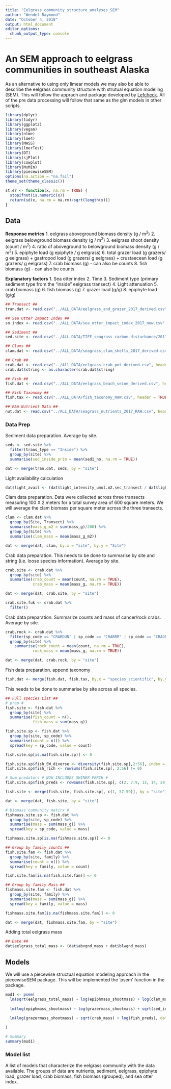 ```yaml
---
title: "Eelgrass_community_structure_analyses_SEM"
author: "Wendel Raymond"
date: "October 4, 2018"
output: html_document
editor_options: 
  chunk_output_type: console
---
```


# An SEM approach to eelgrass communities in southeast Alaska
As an alternative to using only limear models we may also be able to describe the eelgrass community structure with strutual equation modeling (SEM). This will follow the apprach and package developed by [Lefcheck](https://jonlefcheck.net/2014/07/06/piecewise-structural-equation-modeling-in-ecological-research/). All of the pre data processing will follow that same as the glm models in other scripts.

```r
library(dplyr)
library(tidyr)
library(ggplot2)
library(vegan)
library(nlme)
library(lme4)
library(MASS)
library(lmerTest)
library(DT)
library(sjPlot)
library(cowplot)
library(MuMIn)
library(piecewiseSEM)
options(na.action = "na.fail")
theme_set(theme_classic())

st.er <- function(x, na.rm = TRUE) {
  stopifnot(is.numeric(x))
  return(sd(x, na.rm = na.rm)/sqrt(length(x)))
}
```

## Data
**Response metrics**
1. eelgrass aboveground biomass density (g / m^2^)
2. eelgrass belowground biomass density (g / m^2^)
3. eelgrass shoot density (count / m^2^)
4. ratio of aboveground to belowground biomass density (g / m^2^)
5. epiphyte load (g epiphyte / g eelgrass)
6. total grazer load (g grazers/ g eelgrass)
    + gastropod load (g grazers/ g eelgrass)
    + crustaecean load (g grazers/ g eelgrass)
7. crab biomass (g) - can also be counts
8. fish biomass (g) - can also be counts

**Explanatory factors**
1. Sea otter index
2. Time
3. Sediment type (primary sediment type from the "inside" eelgrass transect)
4. Light attenuation
5. crab biomass (g)
6. fish biomass (g)
7. grazer load (g/g)
8. epiphyte load (g/g)

```r
## Transect ##
tran.dat <- read.csv("../ALL_DATA/eelgrass_and_grazer_2017_derived.csv", header = TRUE, stringsAsFactors = FALSE)

## Sea Otter Impact Index ##
so.index <- read.csv("../ALL_DATA/sea_otter_impact_index_2017_new.csv", stringsAsFactors = FALSE, header = TRUE)

## Sediment ##
sed.site <- read.csv("../ALL_DATA/TIFF_seagrass_carbon_disturbance/2017_data_efforts/seagrass_seaotter_pit_sediment_2017_RAW.csv", stringsAsFactors = FALSE, header = TRUE)

## Clams ##
clam.dat <- read.csv("../ALL_DATA/seagrass_clam_shells_2017_derived.csv", stringsAsFactors = FALSE, header = TRUE)

## Crab ##
crab.dat <- read.csv("../All_DATA/eelgrass_crab_pot_derived.csv", header = TRUE, stringsAsFactors = FALSE)
crab.dat$string <- as.character(crab.dat$string)

## Fish ##
fish.dat <- read.csv("../ALL_DATA/eelgrass_beach_seine_derived.csv", header = TRUE, stringsAsFactors = FALSE)

## Fish Taxonomy ##
fish.tax <- read.csv("../ALL_DATA/fish_taxonomy_RAW.csv", header = TRUE, stringsAsFactors = FALSE)

## RAW Nutrient Data ##
nut.dat <- read.csv("../ALL_DATA/seagrass_nutrients_2017_RAW.csv", header = TRUE, stringsAsFactors = FALSE)
```

### Data Prep
Sediment data preparation. Average by site.
```r
seds <- sed.site %>% 
  filter(trans_type == "Inside") %>% 
  group_by(site) %>% 
  summarise(sed_inside_prim = mean(sed1_no, na.rm = TRUE))

dat <- merge(tran.dat, seds, by = "site")
```

Light availability calculation
```r
dat$light_avail <- (dat$light_intensity_umol.m2.sec_transect / dat$light_intensity_umol.m2.sec_surface)
```

Clam data preparation. Data were collected across three transects measuring 100 X 2 meters for a total survey area of 600 square meters. We will average the clam biomass per square meter across the three transects.
```r
clam <- clam.dat %>% 
  group_by(Site, Transect) %>% 
  summarise(mass_g_m2 = sum(mass_g)/200) %>% 
  group_by(Site) %>% 
  summarise(clam_mass = mean(mass_g_m2))

dat <- merge(dat, clam, by.x = "site", by.y = "Site")
```


Crab data preparation. This needs to be done to summarise by site and string (i.e. loose species information). Average by site.
```r
crab.site <- crab.dat %>% 
  group_by(site) %>% 
  summarise(crab_count = mean(count, na.rm = TRUE),
            crab_mass = mean(mass_g, na.rm = TRUE))

dat <- merge(dat, crab.site, by = "site")

crab.site.fuk <- crab.dat %>% 
  filter()
```

Crab data preparation. Summarize counts and mass of cancer/rock crabs. Average by site.
```r
crab.rock <- crab.dat %>% 
  filter(sp_code == "CRABDUN" | sp_code == "CRABRR" | sp_code == "CRAGRA"| sp_code == "UNRKCB") %>% 
  group_by(site) %>% 
    summarise(rock_count = mean(count, na.rm = TRUE),
            rock_mass = mean(mass_g, na.rm = TRUE))

dat <- merge(dat, crab.rock, by = "site")
```

Fish data preparation. 
append taxonomy
```r
fish.dat <- merge(fish.dat, fish.tax, by.x = "species_scientific", by.y = "scientific_name", all = TRUE)
```

This needs to be done to summarise by site across all species.
```r
## Full species List ##
# prep #
fish.site <- fish.dat %>% 
  group_by(site) %>% 
  summarise(fish_count = n(),
            fish_mass = sum(mass_g))

fish.site.sp <- fish.dat %>% 
  group_by(site, sp_code) %>% 
  summarise(count = n()) %>% 
  spread(key = sp_code, value = count)

fish.site.sp[is.na(fish.site.sp)] <- 0

fish.site.sp$fish_SW_diverse <- diversity(fish.site.sp[,2:56], index = "shannon")
fish.site.sp$fish_rich <- rowSums(fish.site.sp[, 2:56] != 0)

# Sum predators # NOW INCLUDES SHINER PERCH #
fish.site.sp$fish_preds <- rowSums(fish.site.sp[, c(2, 7:9, 13, 14, 20, 31:40, 51, 53:55)])

fish.site <- merge(fish.site, fish.site.sp[, c(1, 57:59)], by = "site")

dat <- merge(dat, fish.site, by = "site")

# biomass community matirx #
fishmass.site.sp <- fish.dat %>% 
  group_by(site, sp_code) %>% 
  summarise(mass = sum(mass_g)) %>% 
  spread(key = sp_code, value = mass)

fishmass.site.sp[is.na(fishmass.site.sp)] <- 0

## Group by family counts ##
fish.site.fam <- fish.dat %>% 
  group_by(site, family) %>% 
  summarise(count = n()) %>% 
  spread(key = family, value = count)

fish.site.fam[is.na(fish.site.fam)] <- 0

## Group by family Mass ##
fishmass.site.fam <- fish.dat %>% 
  group_by(site, family) %>% 
  summarise(mass = sum(mass_g)) %>% 
  spread(key = family, value = mass)

fishmass.site.fam[is.na(fishmass.site.fam)] <- 0

dat <- merge(dat, fishmass.site.fam, by = "site")

```

Adding total eelgrass mass
```r
## Date ##
dat$eelgrass_total_mass <- (dat$abvgnd_mass + dat$blwgnd_mass)
```

## Models
We will use a piecewise structual equation modeling approach in the piecewiseSEM package. This will be implemented the 'psem' function in the package.

```r
mod1 <- psem(
  lm(sqrt(eelgrass_total_mass) ~ log(epiphmass_shootmass) + log(clam_mass) + sqrt(sed_inside_prim) + Ntotal_site + light_avail, data = dat),
  
  lm(log(epiphmass_shootmass) ~ log(grazermass_shootmass) + sqrt(sed_inside_prim) + Ntotal_site + light_avail, data = dat),
  
  lm(log(grazermass_shootmass) ~ sqrt(crab_mass) + log(fish_preds), data = dat)

)

# Summary
summary(mod1)

```

### Model list
A list of models that characterize the eelgrass community with the data available. The groups of data are nutrients, sediment, eelgrass, epiphyte load, grazer load, crab biomass, fish biomass (grouped), and sea otter index.
